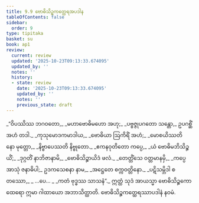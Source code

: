 ```yaml
---
title: 9.9 ဗောဓိသိဉ္စကတ္ထေရအပဒါန
tableOfContents: false
sidebar:
  order: 9
type: tipitaka
basket: su
book: ap1
review:
  current: review
  updated: '2025-10-23T09:13:33.674095'
  updated_by: ''
  notes: ''
  history:
  - state: review
    date: '2025-10-23T09:13:33.674095'
    updated_by: ''
    notes: ''
    previous_state: draft
---
```



<ReviewStatus review={frontmatter.review} showDetails={true} />

<HypothesisAnnotation frontmatter={frontmatter} />

<DynamicBreadcrumb />

<Division number="46" book="ap1" e="ch" v="20" p="144">

<Paragraph number="1747" type="verses" book="ap1">
_“ဝိပဿိဿ ဘဂဝတော,_  
_မဟာဗောဓိမဟော အဟု;_  
_ပဗ္ဗဇ္ဇုပဂတော သန္တော,_  
ဥပဂစ္ဆိံ အဟံ တဒါ._  

</Paragraph>

</Division>
<Division number="47" book="ap1" e="ch" v="20" p="145">

<Paragraph number="1748" type="verses" book="ap1">
_ကုသုမောဒကမာဒါယ,_  
_ဗောဓိယာ ဩကိရိံ အဟံ;_  
_မောစယိဿတိ နော မုတ္တော,_  
_နိဗ္ဗာပေဿတိ နိဗ္ဗုတော._  

</Paragraph>

</Division>
<Division number="48" book="ap1" e="ch" v="20" p="145">

<Paragraph number="1749" type="verses" book="ap1">
_ဧကနဝုတိတော ကပ္ပေ,_  
_ယံ ဗောဓိမဘိသိဉ္စယိံ;_  
_ဒုဂ္ဂတိံ နာဘိဇာနာမိ,_  
_ဗောဓိသိဉ္စာယိဒံ ဖလံ._  

</Paragraph>

</Division>
<Division number="49" book="ap1" e="ch" v="20" p="145">

<Paragraph number="1750" type="verses" book="ap1">
_တေတ္တိံသေ ဝတ္တမာနမှိ,_  
_ကပ္ပေ အာသုံ ဇနာဓိပါ;_  
ဥဒကသေစနာ နာမ,_  
_အဋ္ဌေတေ စက္ကဝတ္တိနော._  

</Paragraph>

</Division>
<Division number="50" book="ap1" e="ch" v="20" p="145">

<Paragraph number="1751" type="verses" book="ap1">
_ပဋိသမ္ဘိဒါ စတဿော,_  
_ …ပေ… _  
_ကတံ ဗုဒ္ဓဿ သာသနံ”._  

</Paragraph>

<Paragraph number="1752" book="ap1">
ဣတ္ထံ သုဒံ အာယသ္မာ ဗောဓိသိဉ္စကော ထေရော ဣမာ ဂါထာယော အဘာသိတ္ထာတိ.

</Paragraph>
</Division>

<Paragraph number="1753" type="center" book="ap1">
ဗောဓိသိဉ္စကတ္ထေရဿာပဒါနံ နဝမံ.
</Paragraph>